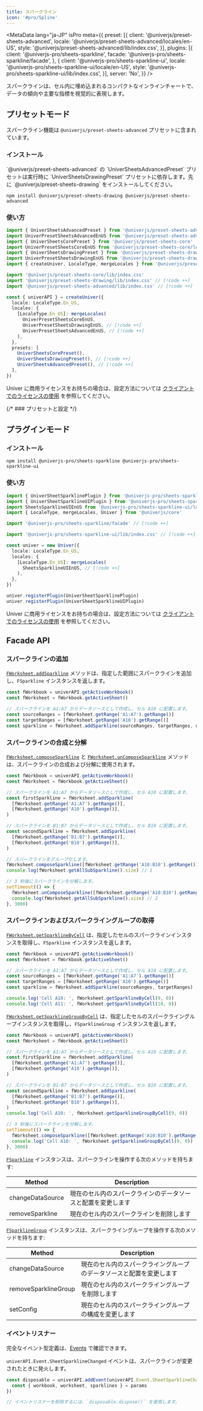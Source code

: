 ```yaml
---
title: スパークライン
icon: '#pro/Spline'
---
```


<MetaData
  lang="ja-JP"
  isPro
  meta={{
    preset: [{
      client: '@univerjs/preset-sheets-advanced',
      locale: '@univerjs/preset-sheets-advanced/locales/en-US',
      style: '@univerjs/preset-sheets-advanced/lib/index.css',
    }],
    plugins: [{
      client: '@univerjs-pro/sheets-sparkline',
      facade: '@univerjs-pro/sheets-sparkline/facade',
    }, {
      client: '@univerjs-pro/sheets-sparkline-ui',
      locale: '@univerjs-pro/sheets-sparkline-ui/locale/en-US',
      style: '@univerjs-pro/sheets-sparkline-ui/lib/index.css',
    }],
    server: 'No',
  }}
/>

スパークラインは、セル内に埋め込まれるコンパクトなインラインチャートで、データの傾向や主要な指標を視覚的に表現します。

## プリセットモード

スパークライン機能は `@univerjs/preset-sheets-advanced` プリセットに含まれています。

### インストール

<Callout>
  `@univerjs/preset-sheets-advanced` の `UniverSheetsAdvancedPreset` プリセットは実行時に `UniverSheetsDrawingPreset` プリセットに依存します。先に `@univerjs/preset-sheets-drawing` をインストールしてください。
</Callout>

```package-install
npm install @univerjs/preset-sheets-drawing @univerjs/preset-sheets-advanced
```

### 使い方

```typescript
import { UniverSheetsAdvancedPreset } from '@univerjs/preset-sheets-advanced' // [!code ++]
import UniverPresetSheetsAdvancedEnUS from '@univerjs/preset-sheets-advanced/locales/en-US' // [!code ++]
import { UniverSheetsCorePreset } from '@univerjs/preset-sheets-core'
import UniverPresetSheetsCoreEnUS from '@univerjs/preset-sheets-core/locales/en-US'
import { UniverSheetsDrawingPreset } from '@univerjs/preset-sheets-drawing' // [!code ++]
import UniverPresetSheetsDrawingEnUS from '@univerjs/preset-sheets-drawing/locales/en-US' // [!code ++]
import { createUniver, LocaleType, mergeLocales } from '@univerjs/presets'

import '@univerjs/preset-sheets-core/lib/index.css'
import '@univerjs/preset-sheets-drawing/lib/index.css' // [!code ++]
import '@univerjs/preset-sheets-advanced/lib/index.css' // [!code ++]

const { univerAPI } = createUniver({
  locale: LocaleType.En_US,
  locales: {
    [LocaleType.En_US]: mergeLocales(
      UniverPresetSheetsCoreEnUS,
      UniverPresetSheetsDrawingEnUS, // [!code ++]
      UniverPresetSheetsAdvancedEnUS, // [!code ++]
    ),
  },
  presets: [
    UniverSheetsCorePreset(),
    UniverSheetsDrawingPreset(), // [!code ++]
    UniverSheetsAdvancedPreset(), // [!code ++]
  ],
})
```

Univer に商用ライセンスをお持ちの場合は、設定方法については [クライアントでのライセンスの使用](/guides/pro/license#in-preset-mode) を参照してください。

{/* ### プリセットと設定 */}

## プラグインモード

### インストール

```package-install
npm install @univerjs-pro/sheets-sparkline @univerjs-pro/sheets-sparkline-ui
```

### 使い方

```typescript
import { UniverSheetSparklinePlugin } from '@univerjs-pro/sheets-sparkline' // [!code ++]
import { UniverSheetSparklineUIPlugin } from '@univerjs-pro/sheets-sparkline-ui' // [!code ++]
import SheetsSparklineUIEnUS from '@univerjs-pro/sheets-sparkline-ui/locale/en-US' // [!code ++]
import { LocaleType, mergeLocales, Univer } from '@univerjs/core'

import '@univerjs-pro/sheets-sparkline/facade' // [!code ++]

import '@univerjs-pro/sheets-sparkline-ui/lib/index.css' // [!code ++]

const univer = new Univer({
  locale: LocaleType.En_US,
  locales: {
    [LocaleType.En_US]: mergeLocales(
      SheetsSparklineUIEnUS, // [!code ++]
    ),
  },
})

univer.registerPlugin(UniverSheetSparklinePlugin)
univer.registerPlugin(UniverSheetSparklineUIPlugin)
```

Univer に商用ライセンスをお持ちの場合は、設定方法については [クライアントでのライセンスの使用](/guides/pro/license#in-plugin-mode) を参照してください。

## Facade API

### スパークラインの追加

[`FWorksheet.addSparkline`](https://reference.univer.ai/en-US/classes/FWorksheet#addsparkline) メソッドは、指定した範囲にスパークラインを追加し、`FSparkline` インスタンスを返します。

```typescript
const fWorkbook = univerAPI.getActiveWorkbook()
const fWorksheet = fWorkbook.getActiveSheet()

// スパークラインを A1:A7 からデータソースとして作成し、セル A10 に配置します。
const sourceRanges = [fWorksheet.getRange('A1:A7').getRange()]
const targetRanges = [fWorksheet.getRange('A10').getRange()]
const sparkline = fWorksheet.addSparkline(sourceRanges, targetRanges, univerAPI.Enum.SparklineTypeEnum.LINE_CHART)
```

### スパークラインの合成と分解

[`FWorksheet.composeSparkline`](https://reference.univer.ai/en-US/classes/FWorksheet#composesparkline) と [`FWorksheet.unComposeSparkline`](https://reference.univer.ai/en-US/classes/FWorksheet#uncomposesparkline) メソッドは、スパークラインの合成および分解に使用されます。

```typescript
const fWorkbook = univerAPI.getActiveWorkbook()
const fWorksheet = fWorkbook.getActiveSheet()

// スパークラインを A1:A7 からデータソースとして作成し、セル A10 に配置します。
const firstSparkline = fWorksheet.addSparkline(
  [fWorksheet.getRange('A1:A7').getRange()],
  [fWorksheet.getRange('A10').getRange()],
)

// スパークラインを B1:B7 からデータソースとして作成し、セル B10 に配置します。
const secondSparkline = fWorksheet.addSparkline(
  [fWorksheet.getRange('B1:B7').getRange()],
  [fWorksheet.getRange('B10').getRange()],
)

// スパークラインをグループ化します。
fWorksheet.composeSparkline([fWorksheet.getRange('A10:B10').getRange()])
console.log(fWorksheet.getAllSubSparkline().size) // 1

// 3 秒後にスパークラインを分解します。
setTimeout(() => {
  fWorksheet.unComposeSparkline([fWorksheet.getRange('A10:B10').getRange()])
  console.log(fWorksheet.getAllSubSparkline().size) // 2
}, 3000)
```

### スパークラインおよびスパークライングループの取得

[`FWorksheet.getSparklineByCell`](https://reference.univer.ai/en-US/classes/FWorksheet#getsparklinebycell) は、指定したセルのスパークラインインスタンスを取得し、`FSparkline` インスタンスを返します。

```typescript
const fWorkbook = univerAPI.getActiveWorkbook()
const fWorksheet = fWorkbook.getActiveSheet()

// スパークラインを A1:A7 からデータソースとして作成し、セル A10 に配置します。
const sourceRanges = [fWorksheet.getRange('A1:A7').getRange()]
const targetRanges = [fWorksheet.getRange('A10').getRange()]
const sparkline = fWorksheet.addSparkline(sourceRanges, targetRanges)

console.log('Cell A10: ', fWorksheet.getSparklineByCell(9, 0))
console.log('Cell A11: ', fWorksheet.getSparklineByCell(10, 0))
```

[`FWorksheet.getSparklineGroupByCell`](https://reference.univer.ai/en-US/classes/FWorksheet#getsparklinegroupbycell) は、指定したセルのスパークライングループインスタンスを取得し、`FSparklineGroup` インスタンスを返します。

```typescript
const fWorkbook = univerAPI.getActiveWorkbook()
const fWorksheet = fWorkbook.getActiveSheet()

// スパークラインを A1:A7 からデータソースとして作成し、セル A10 に配置します。
const firstSparkline = fWorksheet.addSparkline(
  [fWorksheet.getRange('A1:A7').getRange()],
  [fWorksheet.getRange('A10').getRange()],
)

// スパークラインを B1:B7 からデータソースとして作成し、セル B10 に配置します。
const secondSparkline = fWorksheet.addSparkline(
  [fWorksheet.getRange('B1:B7').getRange()],
  [fWorksheet.getRange('B10').getRange()],
)
console.log('Cell A10: ', fWorksheet.getSparklineGroupByCell(9, 0))

// 3 秒後にスパークラインを分解します。
setTimeout(() => {
  fWorksheet.composeSparkline([fWorksheet.getRange('A10:B10').getRange()])
  console.log('Cell A10: ', fWorksheet.getSparklineGroupByCell(9, 0))
}, 3000)
```

[`FSparkline`](https://reference.univer.ai/en-US/classes/FSparkline) インスタンスは、スパークラインを操作する次のメソッドを持ちます:

| Method | Description |
| --- | --- |
| changeDataSource | 現在のセル内のスパークラインのデータソースと配置を変更します
| removeSparkline | 現在のセル内のスパークラインを削除します |

[`FSparklineGroup`](https://reference.univer.ai/en-US/classes/FSparklineGroup) インスタンスは、スパークライングループを操作する次のメソッドを持ちます:

| Method | Description |
| --- | --- |
| changeDataSource | 現在のセル内のスパークライングループのデータソースと配置を変更します
| removeSparklineGroup | 現在のセル内のスパークライングループを削除します
| setConfig | 現在のセル内のスパークライングループの構成を変更します |

### イベントリスナー

完全なイベント型定義は、[Events](https://reference.univer.ai/en-US/classes/FEventName) で確認できます。

`univerAPI.Event.SheetSparklineChanged` イベントは、スパークラインが変更されたときに発火します。

```typescript
const disposable = univerAPI.addEvent(univerAPI.Event.SheetSparklineChanged, (params) => {
  const { workbook, worksheet, sparklines } = params
})

// イベントリスナーを削除するには、`disposable.dispose()` を使用します。
```
